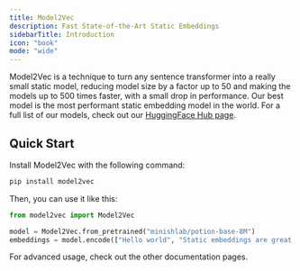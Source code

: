 ```yaml
---
title: Model2Vec
description: Fast State-of-the-Art Static Embeddings
sidebarTitle: Introduction
icon: "book"
mode: "wide"
---
```


Model2Vec is a technique to turn any sentence transformer into a really small static model, reducing model size by a factor up to 50 and making the models up to 500 times faster, with a small drop in performance. Our best model is the most performant static embedding model in the world.
For a full list of our models, check out our [HuggingFace Hub page](https://huggingface.co/minishlab).

## Quick Start 

Install Model2Vec with the following command:
```bash
pip install model2vec
```

Then, you can use it like this:

```python
from model2vec import Model2Vec

model = Model2Vec.from_pretrained("minishlab/potion-base-8M")
embeddings = model.encode(["Hello world", "Static embeddings are great!"])
```

For advanced usage, check out the other documentation pages.